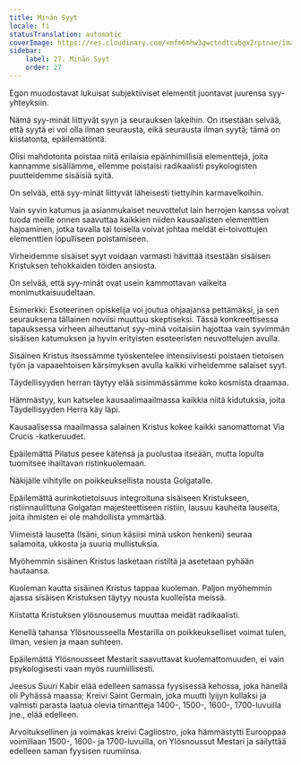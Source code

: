 ```yaml
---
title: Minän Syyt
locale: fi
statusTranslation: automatic
coverImage: https://res.cloudinary.com/xmfm6mhw3gwctndtcubgx2rptnae/image/upload/v1741354419/small_cover_la_gran_rebelion_28716e29d2.webp
sidebar:
    label: 27. Minän Syyt
    order: 27
---
```

Egon muodostavat lukuisat subjektiiviset elementit juontavat juurensa syy-yhteyksiin.

Nämä syy-minät liittyvät syyn ja seurauksen lakeihin. On itsestään selvää, että syytä ei voi olla ilman seurausta, eikä seurausta ilman syytä; tämä on kiistatonta, epäilemätöntä.

Olisi mahdotonta poistaa niitä erilaisia epäinhimillisiä elementtejä, joita kannamme sisällämme, ellemme poistaisi radikaalisti psykologisten puutteidemme sisäisiä syitä.

On selvää, että syy-minät liittyvät läheisesti tiettyihin karmavelkoihin.

Vain syvin katumus ja asianmukaiset neuvottelut lain herrojen kanssa voivat tuoda meille onnen saavuttaa kaikkien niiden kausaalisten elementtien hajoaminen, jotka tavalla tai toisella voivat johtaa meidät ei-toivottujen elementtien lopulliseen poistamiseen.

Virheidemme sisäiset syyt voidaan varmasti hävittää itsestään sisäisen Kristuksen tehokkaiden töiden ansiosta.

On selvää, että syy-minät ovat usein kammottavan vaikeita monimutkaisuudeltaan.

Esimerkki: Esoteerinen opiskelija voi joutua ohjaajansa pettämäksi, ja sen seurauksena tällainen noviisi muuttuu skeptiseksi. Tässä konkreettisessa tapauksessa virheen aiheuttanut syy-minä voitaisiin hajottaa vain syvimmän sisäisen katumuksen ja hyvin erityisten esoteeristen neuvottelujen avulla.

Sisäinen Kristus itsessämme työskentelee intensiivisesti poistaen tietoisen työn ja vapaaehtoisen kärsimyksen avulla kaikki virheidemme salaiset syyt.

Täydellisyyden herran täytyy elää sisimmässämme koko kosmista draamaa.

Hämmästyy, kun katselee kausaalimaailmassa kaikkia niitä kidutuksia, joita Täydellisyyden Herra käy läpi.

Kausaalisessa maailmassa salainen Kristus kokee kaikki sanomattomat Via Crucis -katkeruudet.

Epäilemättä Pilatus pesee kätensä ja puolustaa itseään, mutta lopulta tuomitsee ihailtavan ristinkuolemaan.

Näkijälle vihitylle on poikkeuksellista nousta Golgatalle.

Epäilemättä aurinkotietoisuus integroituna sisäiseen Kristukseen, ristiinnaulittuna Golgatan majesteettiseen ristiin, lausuu kauheita lauseita, joita ihmisten ei ole mahdollista ymmärtää.

Viimeistä lausetta (Isäni, sinun käsiisi minä uskon henkeni) seuraa salamoita, ukkosta ja suuria mullistuksia.

Myöhemmin sisäinen Kristus lasketaan ristiltä ja asetetaan pyhään hautaansa.

Kuoleman kautta sisäinen Kristus tappaa kuoleman. Paljon myöhemmin ajassa sisäisen Kristuksen täytyy nousta kuolleista meissä.

Kiistatta Kristuksen ylösnousemus muuttaa meidät radikaalisti.

Kenellä tahansa Ylösnousseella Mestarilla on poikkeukselliset voimat tulen, ilman, vesien ja maan suhteen.

Epäilemättä Ylösnousseet Mestarit saavuttavat kuolemattomuuden, ei vain psykologisesti vaan myös ruumiillisesti.

Jeesus Suuri Kabir elää edelleen samassa fyysisessä kehossa, joka hänellä oli Pyhässä maassa; Kreivi Saint Germain, joka muutti lyijyn kullaksi ja valmisti parasta laatua olevia timantteja 1400-, 1500-, 1600-, 1700-luvuilla jne., elää edelleen.

Arvoituksellinen ja voimakas kreivi Cagliostro, joka hämmästytti Eurooppaa voimillaan 1500-, 1600- ja 1700-luvuilla, on Ylösnoussut Mestari ja säilyttää edelleen saman fyysisen ruumiinsa.

